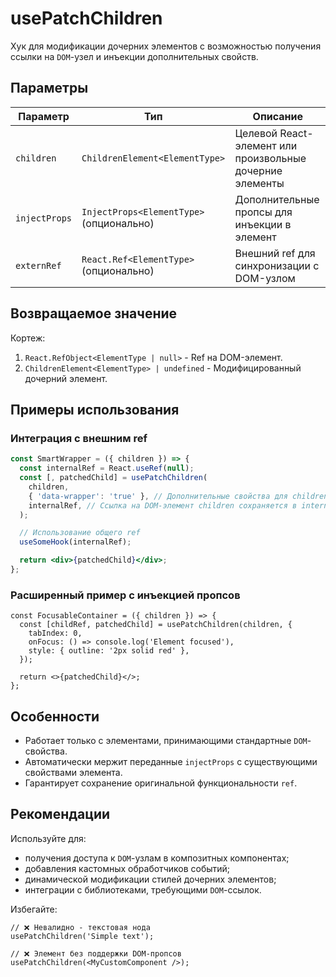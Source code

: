 <Overview>

# usePatchChildren

Хук для модификации дочерних элементов с возможностью получения ссылки на `DOM`-узел и инъекции дополнительных свойств.

</Overview>

## Параметры

| Параметр      | Тип                                      | Описание                                                 |
| ------------- | ---------------------------------------- | -------------------------------------------------------- |
| `children`    | `ChildrenElement<ElementType>`           | Целевой React-элемент или произвольные дочерние элементы |
| `injectProps` | `InjectProps<ElementType>` (опционально) | Дополнительные пропсы для инъекции в элемент             |
| `externRef`   | `React.Ref<ElementType>` (опционально)   | Внешний ref для синхронизации с DOM-узлом                |

## Возвращаемое значение

Кортеж:

1. `React.RefObject<ElementType | null>` - Ref на DOM-элемент.
2. `ChildrenElement<ElementType> | undefined` - Модифицированный дочерний элемент.

## Примеры использования

### Интеграция с внешним ref

```jsx
const SmartWrapper = ({ children }) => {
  const internalRef = React.useRef(null);
  const [, patchedChild] = usePatchChildren(
    children,
    { 'data-wrapper': 'true' }, // Дополнительные свойства для children
    internalRef, // Ссылка на DOM-элемент children сохраняется в internalRef
  );

  // Использование общего ref
  useSomeHook(internalRef);

  return <div>{patchedChild}</div>;
};
```

### Расширенный пример с инъекцией пропсов

```tsx
const FocusableContainer = ({ children }) => {
  const [childRef, patchedChild] = usePatchChildren(children, {
    tabIndex: 0,
    onFocus: () => console.log('Element focused'),
    style: { outline: '2px solid red' },
  });

  return <>{patchedChild}</>;
};
```

## Особенности

- Работает только с элементами, принимающими стандартные `DOM`-свойства.
- Автоматически мержит переданные `injectProps` с существующими свойствами элемента.
- Гарантирует сохранение оригинальной функциональности `ref`.

## Рекомендации

Используйте для:

- получения доступа к `DOM`-узлам в композитных компонентах;
- добавления кастомных обработчиков событий;
- динамической модификации стилей дочерних элементов;
- интеграции с библиотеками, требующими `DOM`-ссылок.

Избегайте:

```tsx
// ❌ Невалидно - текстовая нода
usePatchChildren('Simple text');

// ❌ Элемент без поддержки DOM-пропсов
usePatchChildren(<MyCustomComponent />);
```
